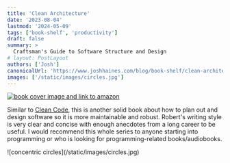 ```yaml
---
title: 'Clean Architecture'
date: '2023-08-04'
lastmod: '2024-05-09'
tags: ['book-shelf', 'productivity']
draft: false
summary: >
  Craftsman's Guide to Software Structure and Design
# layout: PostLayout
authors: ['Josh']
canonicalUrl: 'https://www.joshhaines.com/blog/book-shelf/clean-architecture'
images: ['/static/images/circles.jpg']
---
```


<div className="mx-auto w-1/3">
  <a href="https://www.amazon.com/Clean-Architecture-Craftsmans-Software-Structure/dp/B08X8H5G2J">
    <img
      alt="book cover image and link to amazon"
      src="https://m.media-amazon.com/images/I/51ev4PLtsML.jpg"
    />
  </a>
</div>

Similar to [Clean Code](/blog/book-shelf/clean-code),
this is another solid book about how to plan out and design software so it is more maintainable and robust.
Robert's writing style is very clear and concise with enough anecdotes from a long career to be useful.
I would recommend this whole series to anyone starting into programming
or who is looking for programming-related books/audiobooks.

<div className="-mx-2 flex flex-wrap justify-center overflow-hidden xl:-mx-2">
  <div className="my-1 w-full overflow-hidden px-2 xl:my-1 xl:w-3/4 xl:px-2">
    ![concentric circles](/static/images/circles.jpg)
  </div>
</div>
